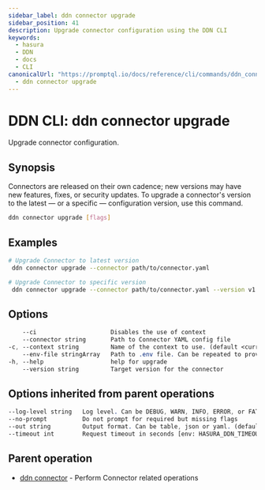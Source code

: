 ```yaml
---
sidebar_label: ddn connector upgrade
sidebar_position: 41
description: Upgrade connector configuration using the DDN CLI
keywords:
  - hasura
  - DDN
  - docs
  - CLI
canonicalUrl: "https://promptql.io/docs/reference/cli/commands/ddn_connector_upgrade"
  - ddn connector upgrade
---
```


# DDN CLI: ddn connector upgrade

Upgrade connector configuration.

## Synopsis

Connectors are released on their own cadence; new versions may have new features, fixes, or security updates. To upgrade a connector's version to the latest — or a specific — configuration version, use this command.

```bash
ddn connector upgrade [flags]
```

## Examples

```bash
# Upgrade Connector to latest version
 ddn connector upgrade --connector path/to/connector.yaml

# Upgrade Connector to specific version
 ddn connector upgrade --connector path/to/connector.yaml --version v1.2.3
```

## Options

```sass
    --ci                     Disables the use of context
    --connector string       Path to Connector YAML config file
-c, --context string         Name of the context to use. (default <current_context>)
    --env-file stringArray   Path to .env file. Can be repeated to provide multiple env files
-h, --help                   help for upgrade
    --version string         Target version for the connector
```

## Options inherited from parent operations

```sass
--log-level string   Log level. Can be DEBUG, WARN, INFO, ERROR, or FATAL. (default "INFO")
--no-prompt          Do not prompt for required but missing flags
--out string         Output format. Can be table, json or yaml. (default "table")
--timeout int        Request timeout in seconds [env: HASURA_DDN_TIMEOUT] (default 100)
```

## Parent operation

- [ddn connector](/reference/cli/commands/ddn_connector) - Perform Connector related operations
